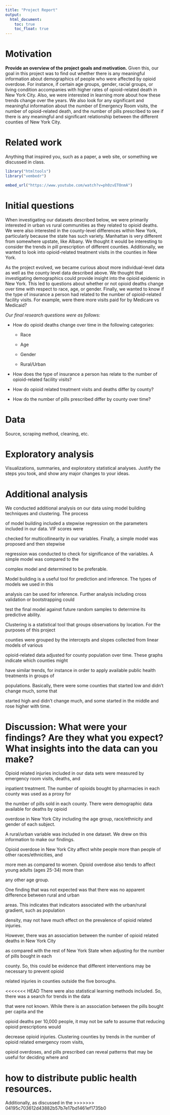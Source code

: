 ```yaml
---
title: "Project Report"
output: 
  html_document:
    toc: true
    toc_float: true
---
```


# Motivation
**Provide an overview of the project goals and motivation.**
Given this, our goal in this project was to find out whether there is any meaningful information about demographics of people who were affected by opioid overdose. For instance, if certain age groups, gender, racial groups, or living condition accompanies with higher rates of opioid-related death in New York City. Also, we were interested in learning more about how these trends change over the years. We also look for any significant and meaningful information about the number of Emergency Room visits, the number of opioid-related death, and the number of pills prescribed to see if there is any meaningful and significant relationship between the different counties of New York City.


# Related work
Anything that inspired you, such as a paper, a web site, or something we discussed in class.

```r

library("htmltools")
library("vembedr")

embed_url("https://www.youtube.com/watch?v=ph0zvETOnmA")
```


# Initial questions

When investigating our datasets described below, we were primarily interested in urban vs rural communities as they related to opioid deaths. We were also interested in the county-level differences within New York, particularly because the state has such variety. Manhattan is very different from somewhere upstate, like Albany. We thought it would be interesting to consider the trends in pill prescription of different counties. Additionally, we wanted to look into opioid-related treatment visits in the counties in New York.

As the project evolved, we became curious about more individual-level data as well as the county level data described above. We thought that investigating demographics could provide insight into the opioid epidemic in New York. This led to questions about whether or not opioid deaths change over time with respect to race, age, or gender. Finally, we wanted to know if the type of insurance a person had related to the number of opioid-related facility visits. For example, were there more visits paid for by Medicare vs Medicaid?

_Our final research questions were as follows:_

* How do opioid deaths change over time in the following categories:

  * Race

  * Age

  * Gender

  * Rural/Urban

* How does the type of insurance a person has relate to the number of opioid-related facility visits?

* How do opioid related treatment visits and deaths differ by county?

* How do the number of pills prescribed differ by county over time?

# Data
Source, scraping method, cleaning, etc.


# Exploratory analysis
Visualizations, summaries, and exploratory statistical analyses. Justify the steps you took, and show any major changes to your ideas.


# Additional analysis

We conducted additional analysis on our data using model building techniques and clustering. The process

of model building included a stepwise regression on the parameters included in our data. VIF scores were

checked for multicollinearity in our variables. Finally, a simple model was proposed and then stepwise

regression was conducted to check for significance of the variables. A simple model was compared to the

complex model and determined to be preferable. 

Model building is a useful tool for prediction and inference. The types of models we used in this

analysis can be used for inference. Further analysis including cross validation or bootstrapping could

test the final model against future random samples to determine its predictive ability.

Clustering is a statistical tool that groups observations by location. For the purposes of this project

counties were grouped by the intercepts and slopes collected from linear models of various

opioid-related data adjusted for county population over time. These graphs indicate which counties might

have similar trends, for instance in order to apply available public health treatments in groups of

populations. Basically, there were some counties that started low and didn't change much, some that

started high and didn't change much, and some started in the middle and rose higher with time.

# Discussion: What were your findings? Are they what you expect? What insights into the data can you make?

Opioid related injuries included in our data sets were measured by emergency room visits, deaths, and

inpatient treatment. The number of opioids bought by pharmacies in each county was used as a proxy for

the number of pills sold in each county. There were demographic data available for deaths by opioid

overdose in New York City including the age group, race/ethnicity and gender of each subject.

A rural/urban variable was included in one dataset. We drew on this information to make our findings. 

Opioid overdose in New York City affect white people more than people of other races/ethnicities, and

more men as compared to women. Opioid overdose also tends to affect young adults (ages 25-34) more than

any other age group.

One finding that was not expected was that there was no apparent difference between rural and urban 

areas. This indicates that indicators associated with the urban/rural gradient, such as population 

density, may not have much effect on the prevalence of opioid related injuries. 

However, there was an association between the number of opioid related deaths in New York City

as compared with the rest of New York State when adjusting for the number of pills bought in each

county. So, this could be evidence that different interventions may be necessary to prevent opioid 

related injuries in counties outside the five boroughs. 

<<<<<<< HEAD
There were also statistical learning methods included. So, there was a search for trends in the data

that were not known. While there is an association between the pills bought per capita and the 

opioid deaths per 10,000 people, it may not be safe to assume that reducing opioid prescriptions would

decrease opioid injuries. Clustering counties by trends in the number of opioid related emergency room visits, 

opioid overdoses, and pills prescribed can reveal patterns that may be useful for deciding where and

how to distribute public health resources.
=======
Additionally, as discussed in the 
>>>>>>> 04195c703612d43882b57b7e17bd1461ef1735b0
